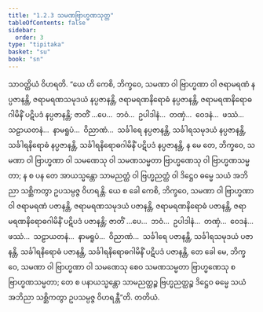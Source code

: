```yaml
---
title: "1.2.3 သမဏဗြာဟ္မဏသုတ္တ"
tableOfContents: false
sidebar:
  order: 3
type: "tipitaka"
basket: "su"
book: "sn"
---
```



<DynamicBreadcrumb />

<Division number="13" book="sn" e="ch" v="18" p="281">

<Paragraph number="80" book="sn">
သာဝတ္ထိယံ ဝိဟရတိ. “ယေ ဟိ ကေစိ, ဘိက္ခဝေ, သမဏာ ဝါ ဗြာဟ္မဏာ ဝါ ဇရာမရဏံ နပ္ပဇာနန္တိ, ဇရာမရဏသမုဒယံ နပ္ပဇာနန္တိ, ဇရာမရဏနိရောဓံ နပ္ပဇာနန္တိ, ဇရာမရဏနိရောဓဂါမိနိံ ပဋိပဒံ နပ္ပဇာနန္တိ; ဇာတိံ …ပေ…  ဘဝံ…  ဥပါဒါနံ…  တဏှံ…  ဝေဒနံ…  ဖဿံ…  သဠာယတနံ…  နာမရူပံ…  ဝိညာဏံ…  သင်္ခါရေ နပ္ပဇာနန္တိ, သင်္ခါရသမုဒယံ နပ္ပဇာနန္တိ, သင်္ခါရနိရောဓံ နပ္ပဇာနန္တိ, သင်္ခါရနိရောဓဂါမိနိံ ပဋိပဒံ နပ္ပဇာနန္တိ, န မေ တေ, ဘိက္ခဝေ, သမဏာ ဝါ ဗြာဟ္မဏာ ဝါ သမဏေသု ဝါ သမဏသမ္မတာ ဗြာဟ္မဏေသု ဝါ ဗြာဟ္မဏသမ္မတာ; န စ ပန တေ အာယသ္မန္တော သာမညတ္ထံ ဝါ ဗြဟ္မညတ္ထံ ဝါ ဒိဋ္ဌေဝ ဓမ္မေ သယံ အဘိညာ သစ္ဆိကတွာ ဥပသမ္ပဇ္ဇ ဝိဟရန္တိ.
</Paragraph>

<Paragraph number="81" book="sn">
ယေ စ ခေါ ကေစိ, ဘိက္ခဝေ, သမဏာ ဝါ ဗြာဟ္မဏာ ဝါ ဇရာမရဏံ ပဇာနန္တိ, ဇရာမရဏသမုဒယံ ပဇာနန္တိ, ဇရာမရဏနိရောဓံ ပဇာနန္တိ, ဇရာမရဏနိရောဓဂါမိနိံ ပဋိပဒံ ပဇာနန္တိ; ဇာတိံ …ပေ…  ဘဝံ…  ဥပါဒါနံ…  တဏှံ…  ဝေဒနံ…  ဖဿံ…  သဠာယတနံ…  နာမရူပံ…  ဝိညာဏံ…  သင်္ခါရေ ပဇာနန္တိ, သင်္ခါရသမုဒယံ ပဇာနန္တိ, သင်္ခါရနိရောဓံ ပဇာနန္တိ, သင်္ခါရနိရောဓဂါမိနိံ ပဋိပဒံ ပဇာနန္တိ, တေ ခေါ မေ, ဘိက္ခဝေ, သမဏာ ဝါ ဗြာဟ္မဏာ ဝါ သမဏေသု စေဝ သမဏသမ္မတာ ဗြာဟ္မဏေသု စ ဗြာဟ္မဏသမ္မတာ; တေ စ ပနာယသ္မန္တော သာမညတ္ထဉ္စ ဗြဟ္မညတ္ထဉ္စ ဒိဋ္ဌေဝ ဓမ္မေ သယံ အဘိညာ သစ္ဆိကတွာ ဥပသမ္ပဇ္ဇ ဝိဟရန္တီ”တိ.

</Paragraph>
</Division>

<Paragraph number="82" type="center" book="sn">
တတိယံ.
</Paragraph>